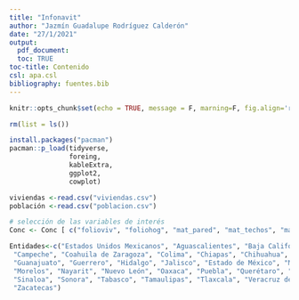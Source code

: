 ```yaml
---
title: "Infonavit"
author: "Jazmín Guadalupe Rodríguez Calderón"
date: "27/1/2021"
output:
  pdf_document:
  toc: TRUE 
toc-title: Contenido 
csl: apa.csl
bibliography: fuentes.bib 
---
```


```r
knitr::opts_chunk$set(echo = TRUE, message = F, marning=F, fig.align='right')
```

```r
rm(list = ls())

install.packages("pacman")
pacman::p_load(tidyverse,
               foreing,
               kableExtra,
               ggplot2,
               cowplot)

```

```r
viviendas <-read.csv("viviendas.csv")
población <-read.csv("poblacion.csv")
```
\newpage
```r
# selección de las variables de interés
Conc <- Conc [ c("folioviv", "foliohog", "mat_pared", "mat_techos", "mat_pisos", "renta","estim_pago", "tipo_adqui", "tipo_finan", "ubica_geo", "tam_loc", "factor","upm","est_dis")]
```


```r
Entidades<-c("Estados Unidos Mexicanos", "Aguascalientes", "Baja California", "Baja California Sur",
 "Campeche", "Coahuila de Zaragoza", "Colima", "Chiapas", "Chihuahua", "México", "Durango",
 "Guanajuato", "Guerrero", "Hidalgo", "Jalisco", "Estado de México", "Michoacán de Ocampo",
 "Morelos", "Nayarit", "Nuevo León", "Oaxaca", "Puebla", "Querétaro", "Quintana Roo", "San Luis Potosí",
 "Sinaloa", "Sonora", "Tabasco", "Tamaulipas", "Tlaxcala", "Veracruz de Ignacio de la Llave", "Yucatán",
 "Zacatecas")
```


